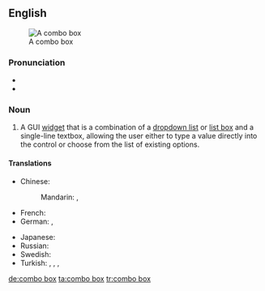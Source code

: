 ==English==
{{wikipedia}}
[[Image:Combo box example.PNG|thumb|A combo box]]

===Pronunciation===
* {{IPA|[ˈkɒmbəʊ bɒks]|lang=de}}
* {{hyphenation|com|bo |box|lang=de}}

===Noun===
{{en-noun|head=[[combo]] [[box]]|es}}

# {{context|graphical user interface|lang=en}} A GUI [[widget]] that is a combination of a [[dropdown list]] or [[list box]] and a single-line textbox, allowing the user either to type a value directly into the control or choose from the list of existing options.

====Translations====
{{trans-top|GUI widget}}
* Chinese:
*: Mandarin: {{t|cmn|組合框|sc=Hani}}, {{t|cmn|组合框|tr=zǔhé kuāng|sc=Hani}}
* French: {{t|fr|boîte combinée|f}}
* German: {{t|de|Combobox|f}}, {{t|de|Kombinationsfeld|n}}
{{trans-mid}}
* Japanese: {{t|ja|コンボボックス|tr=konbobokkusu|sc=Jpan}}
* Russian: {{t|ru|по́ле со спи́ском|n}}
* Swedish: {{t|sv|kombinationsfält|n}}
* Turkish: {{t|tr|açılan kutu}}, {{t|tr|bileşik kutu}}, {{t|tr|bileşim kutusu}}, {{t|tr|karma kutu}}
{{trans-bottom}}

[[de:combo box]]
[[ta:combo box]]
[[tr:combo box]]